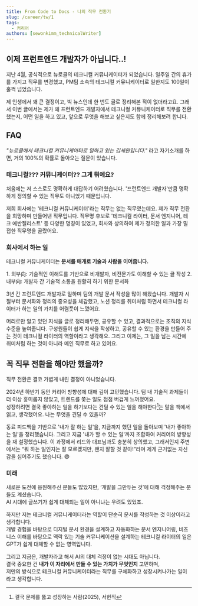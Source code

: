 ```yaml
---
title: From Code to Docs - 나의 직무 전환기
slug: /career/tw/1
tags:
  - 커리어
authors: [sewonkimm_technicalWriter]
---
```



## 이제 프런트엔드 개발자가 아닙니다..!


지난 4월, 공식적으로 뉴로클의 테크니컬 커뮤니케이터가 되었습니다. 
일주일 간의 휴가를 가지고 직무를 변경했고, PM팀 소속의 테크니컬 커뮤니케이터로 일한지도 100일이 훌쩍 넘었습니다.

<ImageLayout src={LinkedIn} description="링크드인 프로필도 새롭게 바꿨습니다 :)" width="350px"/>

제 인생에서 꽤 큰 결정이고, 빅 뉴스인데 한 번도 글로 정리해본 적이 없더라고요.
그래서 이번 글에서는 제가 왜 프런트엔드 개발자에서 테크니컬 커뮤니케이터로 직무를 전환했는지, 어떤 일을 하고 있고, 앞으로 무엇을 해보고 싶은지도 함께 정리해보려 합니다.


## FAQ 

*"뉴로클에서 테크니컬 커뮤니케이터로 일하고 있는 김세원입니다."* 라고 자기소개를 하면, 거의 100%의 확률로 돌아오는 질문이 있습니다.

### 테크니컬??? 커뮤니케이터?? 그게 뭐에요?

처음에는 저 스스로도 명확하게 대답하기 어려웠습니다.
'프런트엔드 개발자'만큼 명확하게 정의할 수 있는 직무도 아니었기 때문입니다.

저희 회사에는 '테크니컬 커뮤니케이터'라는 직무는 없는 직무였는데요. 
제가 직무 전환을 희망하며 만들어낸 직무입니다. 
직무명 후보로 '테크니컬 라이터, 문서 엔지니어, 테크 에반젤리스트' 등 다양한 명칭이 있었고, 회사와 상의하여 제가 정의한 일과 가장 밀접한 직무명을 골랐어요.


### 회사에서 하는 일

테크니컬 커뮤니케이터는 **문서를 매개로 기술과 사람을 이어줍니다.**

<ImageLayout src={Townhall1} description="2024년 12월 타운홀 미팅에서 테크니컬 커뮤니케이터로서의 제 역할을 소개했습니다." width="600px"/>
1. 외부向: 기술적인 이해도를 기반으로 비개발자, 비전문가도 이해할 수 있는 글 작성
2. 내부向: 개발자 간 기술적 소통을 원활히 하기 위한 문서화

3년 간 프런트엔드 개발자로 일하며 팀의 개발 문서 작성을 많이 해왔습니다.
개발자 시절부터 문서화와 정리의 중요성을 체감했고, 노션 정리를 취미처럼 하면서 테크니컬 라이터가 하는 일의 가치를 어렴풋이 느꼈어요.

<ImageLayout src={Townhall2} description="암묵지를 형식지로 끌어올리는 일, 즉 머릿속에만 있던 지식을 구조화해 공유하는 일입니다." width="600px"/>

머리로만 알고 있던 지식을 글로 정리해두면, 공유할 수 있고, 결과적으로는 조직의 지식 수준을 높여줍니다.
구성원들이 쉽게 지식을 작성하고, 공유할 수 있는 환경을 만들어 주는 것이 테크니컬 라이터의 역할이라고 생각해요.
그리고 이제는, 그 일을 남는 시간에 취미처럼 하는 것이 아니라 메인 직무로 하고 있어요.



## 꼭 직무 전환을 해야만 했을까?

직무 전환은 결코 가볍게 내린 결정이 아니었습니다.

2024년 하반기 동안 커리어 방향성에 대해 깊이 고민했습니다. 
팀 내 기술적 과제들이 더 이상 흥미롭지 않았고, 트렌드를 쫓는 일도 점점 버겁게 느껴졌어요.  
성장하려면 결국 좋아하는 일을 하기보다는 견딜 수 있는 일을 해야한다[^1]는 말을 책에서 읽고, 생각했어요.
나는 무엇을 견딜 수 있을까? 

동료 피드백을 기반으로 '내가 잘 하는 일'을, 지금까지 했던 일을 돌아보며 '내가 좋아하는 일'을 정리했습니다.
그리고 지금 '내가 할 수 있는 일'까지 조합하여 커리어의 방향성을 재 설정했습니다. 
이 과정에서 리드와 대표님과도 충분히 상의했고, 그래서인지 주변에서는 “뭐 하는 일인지는 잘 모르겠지만, 왠지 잘할 것 같아!”라며 제게 근거없는 자신감을 심어주기도 했습니다. 😄


### 미래 

새로운 도전에 응원해주신 분들도 많았지만, ‘개발을 그만두는 것’에 대해 걱정해주는 분들도 계셨습니다.  
AI 시대에 글쓰기가 쉽게 대체되는 일이 아니냐는 우려도 있었죠.

하지만 저는 테크니컬 커뮤니케이터라는 역할이 단순히 문서를 작성하는 것 이상이라고 생각합니다.  
개발 경험을 바탕으로 디지털 문서 환경을 설계하고 자동화하는 문서 엔지니어링, 비즈니스 이해를 바탕으로 맥락 있는 기술 커뮤니케이션을 설계하는 테크니컬 라이터의 일은 GPT가 쉽게 대체할 수 없는 영역입니다.

그리고 지금은, 개발자라고 해서 AI의 대체 걱정이 없는 시대도 아닙니다.  
결국 중요한 건 **내가 이 자리에서 만들 수 있는 가치가 무엇인지** 고민하며,  
저만의 방식으로 테크니컬 커뮤니케이터라는 직무를 구체화하고 성장시켜나가는 일이라고 생각합니다.



[^1]: 결국 문제를 뚫고 성장하는 사람(2025), 서현직
